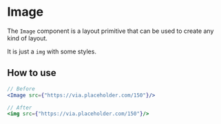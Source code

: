 # Image

The `Image` component is a layout primitive that can be used to create any kind of layout.

It is just a `img` with some styles.

## How to use

```jsx
// Before
<Image src={"https://via.placeholder.com/150"}/>

// After
<img src={"https://via.placeholder.com/150"}/>
```

